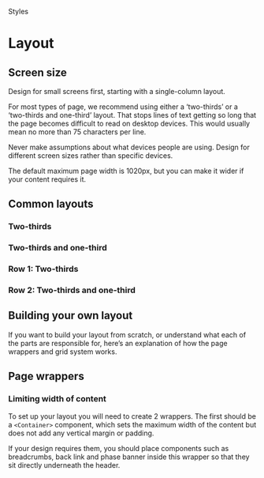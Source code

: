 
<Meta title="Styles/Layout"/>

<Hint>Styles</Hint>

# Layout

## Screen size

Design for small screens first, starting with a single-column layout.

For most types of page, we recommend using either a ‘two-thirds’ or a ‘two-thirds and one-third’ layout. That stops lines of text getting so long that the page becomes difficult to read on desktop devices. This would usually mean no more than 75 characters per line.

Never make assumptions about what devices people are using. Design for different screen sizes rather than specific devices.

The default maximum page width is 1020px, but you can make it wider if your content requires it.

## Common layouts

### Two-thirds

<Canvas of={LayoutStories.twoThirds}/>

### Two-thirds and one-third

<Canvas of={LayoutStories.twoThirdsOneThird}/>

### Row 1: Two-thirds
### Row 2: Two-thirds and one-third

<Canvas of={LayoutStories.twoRows}/>

## Building your own layout

If you want to build your layout from scratch, or understand what each of the parts are responsible for, here’s an explanation of how the page wrappers and grid system works.

## Page wrappers

### Limiting width of content

To set up your layout you will need to create 2 wrappers. The first should be a `<Container>` component, which sets the maximum width of the content but does not add any vertical margin or padding.

If your design requires them, you should place components such as breadcrumbs, back link and phase banner inside this wrapper so that they sit directly underneath the header.
